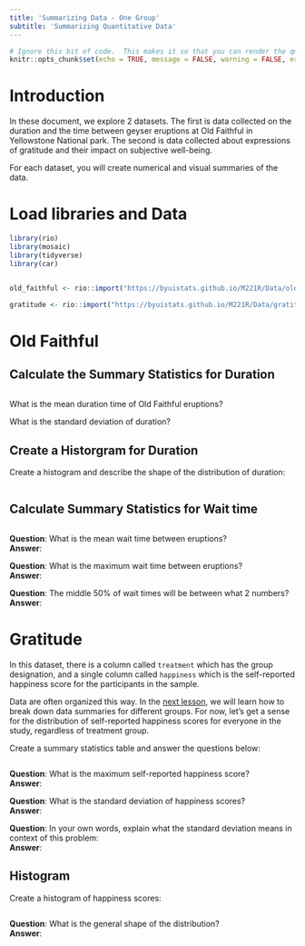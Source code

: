 ```yaml
---
title: 'Summarizing Data - One Group'
subtitle: 'Summarizing Quantitative Data'
---
```

```r
# Ignore this bit of code.  This makes it so that you can render the qmd file even when there are errors in your code.
knitr::opts_chunk$set(echo = TRUE, message = FALSE, warning = FALSE, error = TRUE)
```

# Introduction

In these document, we explore 2 datasets.  The first is data collected on the duration and the time between geyser eruptions at Old Faithful in Yellowstone National park.  The second is data collected about expressions of gratitude and their impact on subjective well-being.  

For each dataset, you will create numerical and visual summaries of the data.  


# Load libraries and Data
```r

library(rio)
library(mosaic)
library(tidyverse)
library(car)


old_faithful <- rio::import("https://byuistats.github.io/M221R/Data/old_faithful.xlsx")

gratitude <- rio::import("https://byuistats.github.io/M221R/Data/gratitude.xlsx")

```


# Old Faithful

## Calculate the Summary Statistics for Duration

```r


```

What is the mean duration time of Old Faithful eruptions?

What is the standard deviation of duration?


## Create a Historgram for Duration

Create a histogram and describe the shape of the distribution of duration:

```r


```



## Calculate Summary Statistics for Wait time

```r



```

__Question__: What is the mean wait time between eruptions?  
__Answer__: 

__Question__: What is the maximum wait time between eruptions?  
__Answer__:  

__Question__: The middle 50% of wait times will be between what 2 numbers?  
__Answer__:  


# Gratitude

In this dataset, there is a column called `treatment` which has the group designation, and a single column called `happiness` which is the self-reported happiness score for the participants in the sample.  

Data are often organized this way.  In the [next lesson](https://byuistats.github.io/Math221D_Course/1-Data_Literacy/8-Summarizing_Data_Multiple_Groups.html), we will learn how to break down data summaries for different groups.  For now, let's get a sense for the distribution of self-reported happiness scores for everyone in the study, regardless of treatment group.  

Create a summary statistics table and answer the questions below:

```r

```


__Question__: What is the maximum self-reported happiness score?  
__Answer__:  


__Question__: What is the standard deviation of happiness scores?  
__Answer__:  

__Question__: In your own words, explain what the standard deviation means in context of this problem:  
__Answer__:  

## Histogram

Create a histogram of happiness scores:

```r


```

__Question__: What is the general shape of the distribution?  
__Answer__:  


